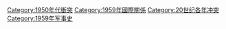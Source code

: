 [[Category:1950年代衝突|Category:1950年代衝突]]
[[Category:1959年國際關係|Category:1959年國際關係]]
[[Category:20世纪各年冲突|Category:20世纪各年冲突]]
[[Category:1959年军事史|Category:1959年军事史]]